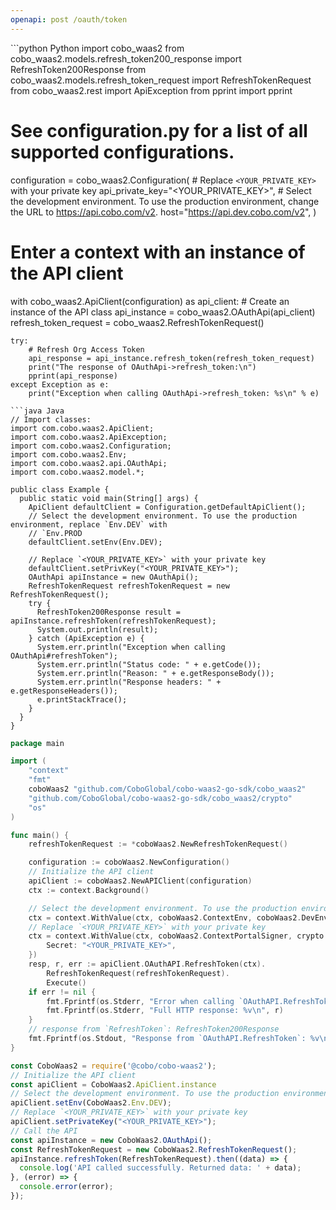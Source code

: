 ```yaml
---
openapi: post /oauth/token
---
```


<RequestExample>
```python Python
import cobo_waas2
from cobo_waas2.models.refresh_token200_response import RefreshToken200Response
from cobo_waas2.models.refresh_token_request import RefreshTokenRequest
from cobo_waas2.rest import ApiException
from pprint import pprint

# See configuration.py for a list of all supported configurations.
configuration = cobo_waas2.Configuration(
    # Replace `<YOUR_PRIVATE_KEY>` with your private key
    api_private_key="<YOUR_PRIVATE_KEY>",
    # Select the development environment. To use the production environment, change the URL to https://api.cobo.com/v2.
    host="https://api.dev.cobo.com/v2",
)
# Enter a context with an instance of the API client
with cobo_waas2.ApiClient(configuration) as api_client:
    # Create an instance of the API class
    api_instance = cobo_waas2.OAuthApi(api_client)
    refresh_token_request = cobo_waas2.RefreshTokenRequest()

    try:
        # Refresh Org Access Token
        api_response = api_instance.refresh_token(refresh_token_request)
        print("The response of OAuthApi->refresh_token:\n")
        pprint(api_response)
    except Exception as e:
        print("Exception when calling OAuthApi->refresh_token: %s\n" % e)

```
```java Java
// Import classes:
import com.cobo.waas2.ApiClient;
import com.cobo.waas2.ApiException;
import com.cobo.waas2.Configuration;
import com.cobo.waas2.Env;
import com.cobo.waas2.api.OAuthApi;
import com.cobo.waas2.model.*;

public class Example {
  public static void main(String[] args) {
    ApiClient defaultClient = Configuration.getDefaultApiClient();
    // Select the development environment. To use the production environment, replace `Env.DEV` with
    // `Env.PROD
    defaultClient.setEnv(Env.DEV);

    // Replace `<YOUR_PRIVATE_KEY>` with your private key
    defaultClient.setPrivKey("<YOUR_PRIVATE_KEY>");
    OAuthApi apiInstance = new OAuthApi();
    RefreshTokenRequest refreshTokenRequest = new RefreshTokenRequest();
    try {
      RefreshToken200Response result = apiInstance.refreshToken(refreshTokenRequest);
      System.out.println(result);
    } catch (ApiException e) {
      System.err.println("Exception when calling OAuthApi#refreshToken");
      System.err.println("Status code: " + e.getCode());
      System.err.println("Reason: " + e.getResponseBody());
      System.err.println("Response headers: " + e.getResponseHeaders());
      e.printStackTrace();
    }
  }
}

```
```go Go
package main

import (
	"context"
	"fmt"
	coboWaas2 "github.com/CoboGlobal/cobo-waas2-go-sdk/cobo_waas2"
	"github.com/CoboGlobal/cobo-waas2-go-sdk/cobo_waas2/crypto"
	"os"
)

func main() {
	refreshTokenRequest := *coboWaas2.NewRefreshTokenRequest()

	configuration := coboWaas2.NewConfiguration()
	// Initialize the API client
	apiClient := coboWaas2.NewAPIClient(configuration)
	ctx := context.Background()

	// Select the development environment. To use the production environment, replace coboWaas2.DevEnv with coboWaas2.ProdEnv
	ctx = context.WithValue(ctx, coboWaas2.ContextEnv, coboWaas2.DevEnv)
	// Replace `<YOUR_PRIVATE_KEY>` with your private key
	ctx = context.WithValue(ctx, coboWaas2.ContextPortalSigner, crypto.Ed25519Signer{
		Secret: "<YOUR_PRIVATE_KEY>",
	})
	resp, r, err := apiClient.OAuthAPI.RefreshToken(ctx).
		RefreshTokenRequest(refreshTokenRequest).
		Execute()
	if err != nil {
		fmt.Fprintf(os.Stderr, "Error when calling `OAuthAPI.RefreshToken``: %v\n", err)
		fmt.Fprintf(os.Stderr, "Full HTTP response: %v\n", r)
	}
	// response from `RefreshToken`: RefreshToken200Response
	fmt.Fprintf(os.Stdout, "Response from `OAuthAPI.RefreshToken`: %v\n", resp)
}

```
```javascript JavaScript
const CoboWaas2 = require('@cobo/cobo-waas2');
// Initialize the API client
const apiClient = CoboWaas2.ApiClient.instance
// Select the development environment. To use the production environment, replace `Env.DEV` with `Env.PROD`
apiClient.setEnv(CoboWaas2.Env.DEV);
// Replace `<YOUR_PRIVATE_KEY>` with your private key
apiClient.setPrivateKey("<YOUR_PRIVATE_KEY>");
// Call the API
const apiInstance = new CoboWaas2.OAuthApi();
const RefreshTokenRequest = new CoboWaas2.RefreshTokenRequest();
apiInstance.refreshToken(RefreshTokenRequest).then((data) => {
  console.log('API called successfully. Returned data: ' + data);
}, (error) => {
  console.error(error);
});
```
</RequestExample>